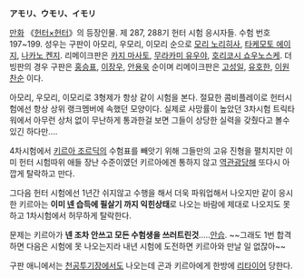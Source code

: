 '''アモリ、ウモリ、イモリ'''

[[만화]] 《[[헌터×헌터]]》의 등장인물. 제 287, 288기 헌터 시험 응시자들. 수험 번호 197~199. 성우는 구판이 아모리, 우모리, 이모리 순으로 [[모리 노리히사]], [[타케모토 에이지]], [[나카노 켄지]]. 리메이크판은  [[카지 마사토]], [[무라카미 유우야]], [[호리코시 쇼우노스케]]. 더빙판의 경우 구판은 [[홍승표]], [[이장우]], [[안용욱]] 순이며 리메이크판은 [[고성일]], [[유호한]], [[이원찬]]순 이다.

아모리, 우모리, 이모리로 3형제가 항상 같이 시험을 본다. 절묘한 콤비플레이로 헌터시험에선 항상 상위 랭크멤버에 속했던 모양이다. 실제로 사망률이 높았던 3차시험 트릭타워에서 아무런 상처 없이 무난하게 통과한걸 보면 그들이 상당한 실력을 갖췄다고 볼수 있긴 하다만....

4차시험에서 [[키르아 조르딕]]의 수험표를 빼앗기 위해 그들만의 고유 진형을 펼치지만 이미 헌터 시험따위 애들 장난 수준이였던 키르아에겐 통하지 않고 [[역관광]]당해 또다시 아깝게 탈락하고 만다.

그다음 헌터 시험에선 1년간 쉬지않고 수행을 해서 더욱 파워업해서 나오지만 같이 응시한 키르아는 '''이미 [[넨]] 습득에 필살기 까지 익힌상태'''로 나오는 바람에 제대로 나오지도 못하고 1차시험에서 허무하게 탈락한다.

문제는 키르아가 '''넨 조차 안쓰고 모든 수험생을 쓰러트린것'''.....[[안습]]. ~~그래도 1번 합격하면 다음은 시험에 못 나오는지라 내년 시험에 도전하면 키르아와 만날 일 없잖아~~

구판 애니에서는 [[천공투기장]]에서도 나오는데 곤과 키르아에게 한방에 [[리타이어]] 당한다. 
